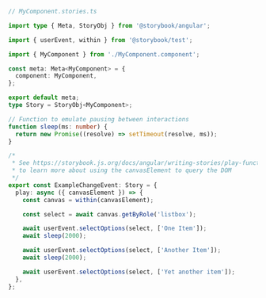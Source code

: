 ```ts
// MyComponent.stories.ts

import type { Meta, StoryObj } from '@storybook/angular';

import { userEvent, within } from '@storybook/test';

import { MyComponent } from './MyComponent.component';

const meta: Meta<MyComponent> = {
  component: MyComponent,
};

export default meta;
type Story = StoryObj<MyComponent>;

// Function to emulate pausing between interactions
function sleep(ms: number) {
  return new Promise((resolve) => setTimeout(resolve, ms));
}

/*
 * See https://storybook.js.org/docs/angular/writing-stories/play-function#working-with-the-canvas
 * to learn more about using the canvasElement to query the DOM
 */
export const ExampleChangeEvent: Story = {
  play: async ({ canvasElement }) => {
    const canvas = within(canvasElement);

    const select = await canvas.getByRole('listbox');

    await userEvent.selectOptions(select, ['One Item']);
    await sleep(2000);

    await userEvent.selectOptions(select, ['Another Item']);
    await sleep(2000);

    await userEvent.selectOptions(select, ['Yet another item']);
  },
};
```
